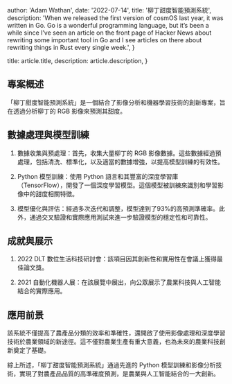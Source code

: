 
  author: 'Adam Wathan',
  date: '2022-07-14',
  title: '柳丁甜度智能預測系統',
  description:
    'When we released the first version of cosmOS last year, it was written in Go. Go is a wonderful programming language, but it’s been a while since I’ve seen an article on the front page of Hacker News about rewriting some important tool in Go and I see articles on there about rewriting things in Rust every single week.',
}

  title: article.title,
  description: article.description,
}


## 專案概述
「柳丁甜度智能預測系統」是一個結合了影像分析和機器學習技術的創新專案，旨在透過分析柳丁的 RGB 影像來預測其甜度。

## 數據處理與模型訓練
1. 數據收集與預處理：首先，收集大量柳丁的 RGB 影像數據。這些數據經過預處理，包括清洗、標準化，以及適當的數據增強，以提高模型訓練的有效性。

2. Python 模型訓練：使用 Python 語言和其豐富的深度學習庫（TensorFlow），開發了一個深度學習模型。這個模型被訓練來識別和學習影像中的甜度相關特徵。

3. 模型優化與評估：經過多次迭代和調整，模型達到了93%的高預測準確率。此外，通過交叉驗證和實際應用測試來進一步驗證模型的穩定性和可靠性。

## 成就與展示
1. 2022 DLT 數位生活科技研討會：該項目因其創新性和實用性在會議上獲得最佳論文獎。

2. 2021 自動化機器人展：在該展覽中展出，向公眾展示了農業科技與人工智能結合的實際應用。

## 應用前景
該系統不僅提高了農產品分類的效率和準確性，還開啟了使用影像處理和深度學習技術於農業領域的新途徑。這不僅對農業生產有重大意義，也為未來的農業科技創新奠定了基礎。

綜上所述，「柳丁甜度智能預測系統」通過先進的 Python 模型訓練和影像分析技術，實現了對農產品品質的高準確度預測，是農業與人工智能結合的一大創新。